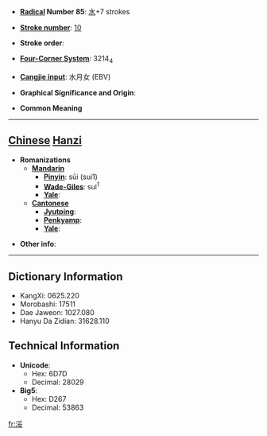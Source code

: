 * '''[[Wiktionary:Chinese radical index| Radical]] Number 85''': [[Wiktionary:Chinese radical index 水|水]]+7 strokes

* '''[[Wiktionary:Chinese total strokes index|Stroke number]]''': [[Wiktionary:Chinese total strokes index 10|10]]

* '''Stroke order''': 

* '''[[Wiktionary:Chinese four corner index|Four-Corner System]]''': 3214<sub>4</sub>

* '''[[Wiktionary:Chinese Cangjie index|Cangjie input]]''': 水月女 (EBV)

* '''Graphical Significance and Origin''': 

* '''Common Meaning'''

----

== [[Chinese]] [[Hanzi]] ==

* '''Romanizations'''
** '''[[Mandarin]]'''
*** '''[[Pinyin]]''': sūi (sui1)
*** '''[[Wade-Giles]]''': sui<sup>1</sup>
*** '''[[Yale]]''': 
** '''[[Cantonese]]'''
*** '''[[Jyutping]]''':
*** '''[[Penkyamp]]''': 
*** '''[[Yale]]''': 

* '''Other info''': 

----

== Dictionary Information ==

* KangXi: 0625.220
* Morobashi: 17511
* Dae Jaweon: 1027.080
* Hanyu Da Zidian: 31628.110

== Technical Information ==

* '''Unicode''':
** Hex: 6D7D
** Decimal: 28029
* '''Big5''':
** Hex: D267
** Decimal: 53863

[[fr:浽]]